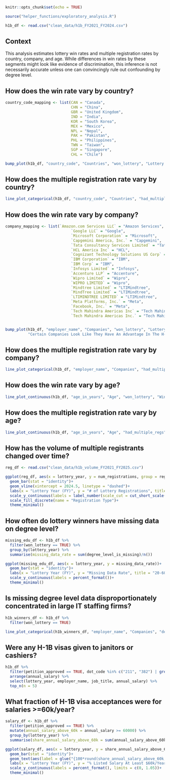 ```r
knitr::opts_chunk$set(echo = TRUE)

source("helper_functions/exploratory_analysis.R")
```

```r
h1b_df <- read.csv("clean_data/h1b_FY2021_FY2024.csv")
```

## Context

This analysis estimates lottery win rates and multiple registration rates by country, company, and age. While differences in win rates by these segments might look like evidence of discrimination, this inference is not necessarily accurate unless one can convincingly rule out confounding by degree level. 

## How does the win rate vary by country? 

```r
country_code_mapping <- list(CAN = "Canada", 
                             CHN = "China", 
                             GBR = "United Kingdom", 
                             IND = "India", 
                             KOR = "South Korea", 
                             MEX = "Mexico", 
                             NPL = "Nepal", 
                             PAK = "Pakistan", 
                             PHL = "Philippines", 
                             TWN = "Taiwan", 
                             SGP = "Singapore", 
                             CHL = "Chile")

bump_plot(h1b_df, "country_code", "Countries", "won_lottery", "Lottery Win Rates", 10, country_code_mapping, "Certain Countries Look Like They Have An Advantage In The H-1B Visa Lottery")
```

## How does the multiple registration rate vary by country? 

```r
line_plot_categorical(h1b_df, "country_code", "Countries", "had_multiple_regs", "Multiple Registration Rates", 10, country_code_mapping, "India Has Higher Multiple Registration Rates In The H-1B Visa Lottery")
```

## How does the win rate vary by company? 

```r
company_mapping <- list(`Amazon.com Services LLC` = "Amazon Services", 
                             `Google LLC` = "Google", 
                             `Microsoft Corporation` = "Microsoft", 
                             `Capgemini America, Inc.` = "Capgemini", 
                             `Tata Consultancy Services Limited` = "Tata", 
                             `HCL America Inc` = "HCL", 
                             `Cognizant Technology Solutions US Corp` = "Cognizant", 
                             `IBM Corporation` = "IBM", 
                             `IBM Corp` = "IBM", 
                             `Infosys Limited` = "Infosys", 
                             `Accenture LLP` = "Accenture", 
                             `Wipro Limited` = "Wipro", 
                             `WIPRO LIMITED` = "Wipro", 
                             `Mindtree Limited` = "LTIMindtree", 
                             `MindTree Limited` = "LTIMindtree", 
                             `LTIMINDTREE LIMITED` = "LTIMindtree", 
                             `Meta Platforms, Inc.` = "Meta", 
                             `Facebook, Inc.` = "Meta", 
                             `Tech Mahindra Americas Inc` = "Tech Mahindra", 
                             `Tech Mahindra Americas Inc.` = "Tech Mahindra")


bump_plot(h1b_df, "employer_name", "Companies", "won_lottery", "Lottery Win Rates", 10, company_mapping, 
          "Certain Companies Look Like They Have An Advantage In The H-1B Visa Lottery")
```

## How does the multiple registration rate vary by company? 

```r
line_plot_categorical(h1b_df, "employer_name", "Companies", "had_multiple_regs", "Multiple Registration Rates", 10, company_mapping, "Multiple Registration Rates By Company Fluctuate Considerably Across Years")
```

## How does the win rate vary by age? 

```r
line_plot_continuous(h1b_df, "age_in_years", "Age", "won_lottery", "Win", 21, 50, "25-30 Year Olds Look Like They Have An Advantage in the H-1B Visa Lottery")
```

## How does the multiple registration rate vary by age? 

```r
line_plot_continuous(h1b_df, "age_in_years", "Age", "had_multiple_regs", "Multiple Registration", 21, 50, "Multiple Registration Rates Vary By Age")
```

## How has the volume of multiple registrants changed over time? 

```r
reg_df <- read.csv("clean_data/h1b_volume_FY2021_FY2025.csv")

ggplot(reg_df, aes(x = lottery_year, y = num_registrations, group = registration_type, fill = registration_type))+
  geom_bar(stat = "identity")+
  geom_vline(xintercept = 2024.5, linetype = "dashed")+
  labs(x = "Lottery Year (FY)", y = "# of Lottery Registrations", title = "USCIS Policy Change Substantially Reduced Multiple Registrations", caption = "Visualization: Vinay Tummarakota, @unboxpolitics\nSource: USCIS")+
  scale_y_continuous(labels = label_number(scale_cut = cut_short_scale()))+
  scale_fill_discrete(name = "Registration Type")+
  theme_minimal()
```

## How often do lottery winners have missing data on degree level? 

```r
missing_edu_df <- h1b_df %>%
  filter(won_lottery == TRUE) %>%
  group_by(lottery_year) %>%
  summarise(missing_data_rate = sum(degree_level_is_missing)/n())

ggplot(missing_edu_df, aes(x = lottery_year, y = missing_data_rate))+
  geom_bar(stat = "identity")+
  labs(x = "Lottery Year (FY)", y = "Missing Data Rate", title = "20-60% of Lottery Winners Don't Have Data on Degree Level", caption = "Visualization: Vinay Tummarakota, @unboxpolitics\nSource: USCIS (Obtained by Bloomberg)")+
  scale_y_continuous(labels = percent_format())+
  theme_minimal()
```

## Is missing degree level data disproportionately concentrated in large IT staffing firms? 

```r
h1b_winners_df <- h1b_df %>% 
  filter(won_lottery == TRUE)

line_plot_categorical(h1b_winners_df, "employer_name", "Companies", "degree_level_is_missing", "Missing Data Rate", 10, company_mapping, "Missing Data Rates By Company Fluctuate Considerably Across Years")
```

## Were any H-1B visas given to janitors or cashiers?  

```r
h1b_df %>%
  filter(petition_approved == TRUE, dot_code %in% c("211", "382") | grepl("janitor|cashier|custodia", tolower(job_title))) %>%
  arrange(annual_salary) %>%
  select(lottery_year, employer_name, job_title, annual_salary) %>%
  top_n(n = 5)
```

## What fraction of H-1B visa acceptances were for salaries >=60k/year? 

```r
salary_df <- h1b_df %>%
  filter(petition_approved == TRUE) %>%
  mutate(annual_salary_above_60k = annual_salary >= 60000) %>%
  group_by(lottery_year) %>%
  summarise(share_annual_salary_above_60k = sum(annual_salary_above_60k, na.rm = TRUE) / n())

ggplot(salary_df, aes(x = lottery_year, y = share_annual_salary_above_60k))+
  geom_bar(stat = "identity")+
  geom_text(aes(label = glue("{100*round(share_annual_salary_above_60k, 3)}%"), vjust = -0.2))+
  labs(x = "Lottery Year (FY)", y = "% Listed Salary At Least $60k/Year", title = "Vast majority of H-1B visa acceptances have listed salary\nat least $60k/year", subtitle = "Sample is limited to H-1B visa acceptances", caption = "Visualization: Vinay Tummarakota, @unboxpolitics\nSource: USCIS (Obtained by Bloomberg)")+
  scale_y_continuous(labels = percent_format(), limits = c(0, 1.05))+
  theme_minimal()
```




